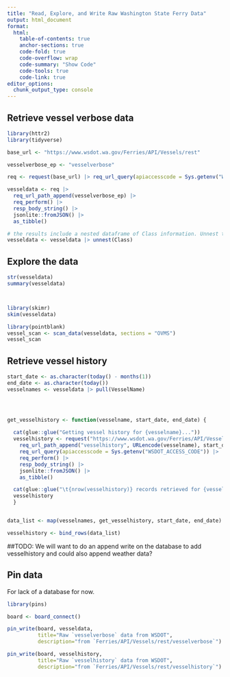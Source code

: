 ```yaml
---
title: "Read, Explore, and Write Raw Washington State Ferry Data"
output: html_document
format:
  html:
    table-of-contents: true
    anchor-sections: true
    code-fold: true
    code-overflow: wrap
    code-summary: "Show Code"
    code-tools: true
    code-link: true
editor_options: 
  chunk_output_type: console
---
```


## Retrieve vessel verbose data

```r
library(httr2)
library(tidyverse)

base_url <- "https://www.wsdot.wa.gov/Ferries/API/Vessels/rest"

vesselverbose_ep <- "vesselverbose"

req <- request(base_url) |> req_url_query(apiaccesscode = Sys.getenv("WSDOT_ACCESS_CODE"))

vesseldata <- req |> 
  req_url_path_append(vesselverbose_ep) |> 
  req_perform() |> 
  resp_body_string() |> 
  jsonlite::fromJSON() |> 
  as_tibble()

# the results include a nested dataframe of Class information. Unnest this.
vesseldata <- vesseldata |> unnest(Class)

```

## Explore the data
```r

str(vesseldata)
summary(vesseldata)



library(skimr)
skim(vesseldata)

library(pointblank)
vessel_scan <- scan_data(vesseldata, sections = "OVMS")
vessel_scan
```



## Retrieve vessel history

```r

start_date <- as.character(today() - months(1))
end_date <- as.character(today())
vesselnames <- vesseldata |> pull(VesselName)




get_vesselhistory <- function(vesselname, start_date, end_date) {
  
  cat(glue::glue("Getting vessel history for {vesselname}..."))
  vesselhistory <- request("https://www.wsdot.wa.gov/Ferries/API/Vessels/rest") |> 
    req_url_path_append("vesselhistory", URLencode(vesselname), start_date, end_date) |> 
    req_url_query(apiaccesscode = Sys.getenv("WSDOT_ACCESS_CODE")) |> 
    req_perform() |> 
    resp_body_string() |> 
    jsonlite::fromJSON() |> 
    as_tibble()

  cat(glue::glue("\t{nrow(vesselhistory)} records retrieved for {vesselname}"),"\n")
  vesselhistory
  }


data_list <- map(vesselnames, get_vesselhistory, start_date, end_date)

vesselhistory <- bind_rows(data_list) 


```


##TODO: 
We will want to do an append write on the database to add vesselhistory and could also append weather data?

## Pin data 
For lack of a database for now. 

```r
library(pins)

board <- board_connect()

pin_write(board, vesseldata, 
          title="Raw `vesselverbose` data from WSDOT", 
          description="from `Ferries/API/Vessels/rest/vesselverbose`")

pin_write(board, vesselhistory,
          title="Raw `vesselhistory` data from WSDOT",
          description="from `Ferries/API/Vessels/rest/vesselhistory`")

```

